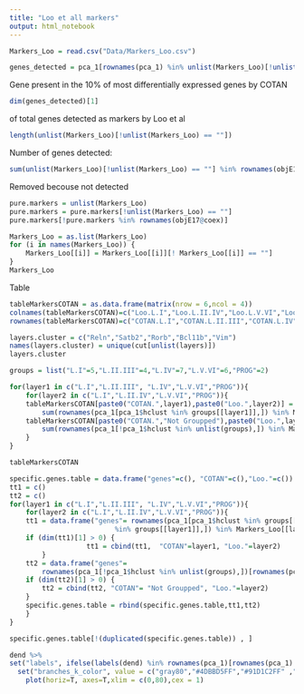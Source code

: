 ```yaml
---
title: "Loo et all markers"
output: html_notebook
---
```


```r
Markers_Loo = read.csv("Data/Markers_Loo.csv")
```

```r
genes_detected = pca_1[rownames(pca_1) %in% unlist(Markers_Loo)[!unlist(Markers_Loo) == ""],]

```

Gene present in the 10% of most differentially expressed genes by COTAN
```r
dim(genes_detected)[1]
```

of total genes detected as markers by Loo et al
```r
length(unlist(Markers_Loo)[!unlist(Markers_Loo) == ""])
```

Number of genes detected:
```r
sum(unlist(Markers_Loo)[!unlist(Markers_Loo) == ""] %in% rownames(objE17@coex))
```
Removed becouse not detected
```r
pure.markers = unlist(Markers_Loo)
pure.markers = pure.markers[!unlist(Markers_Loo) == ""]
pure.markers[!pure.markers %in% rownames(objE17@coex)]
```
```r
Markers_Loo = as.list(Markers_Loo)
for (i in names(Markers_Loo)) {
    Markers_Loo[[i]] = Markers_Loo[[i]][! Markers_Loo[[i]] == ""]
}
Markers_Loo
```

Table

```r
tableMarkersCOTAN = as.data.frame(matrix(nrow = 6,ncol = 4))
colnames(tableMarkersCOTAN)=c("Loo.L.I","Loo.L.II.IV","Loo.L.V.VI","Loo.PROG")
rownames(tableMarkersCOTAN)=c("COTAN.L.I","COTAN.L.II.III","COTAN.L.IV","COTAN.L.V.VI","COTAN.PROG","COTAN.Not Groupped")

layers.cluster = c("Reln","Satb2","Rorb","Bcl11b","Vim")
names(layers.cluster) = unique(cut[unlist(layers)])
layers.cluster
```


```r
groups = list("L.I"=5,"L.II.III"=4,"L.IV"=7,"L.V.VI"=6,"PROG"=2)

for(layer1 in c("L.I","L.II.III", "L.IV","L.V.VI","PROG")){
    for(layer2 in c("L.I","L.II.IV","L.V.VI","PROG")){
    tableMarkersCOTAN[paste0("COTAN.",layer1),paste0("Loo.",layer2)] =
        sum(rownames(pca_1[pca_1$hclust %in% groups[[layer1]],]) %in% Markers_Loo[[layer2]])
    tableMarkersCOTAN[paste0("COTAN.","Not Groupped"),paste0("Loo.",layer2)] =
        sum(rownames(pca_1[!pca_1$hclust %in% unlist(groups),]) %in% Markers_Loo[[layer2]])
    }
}

tableMarkersCOTAN
```


```r
specific.genes.table = data.frame("genes"=c(), "COTAN"=c(),"Loo."=c())
tt1 = c()
tt2 = c()
for(layer1 in c("L.I","L.II.III", "L.IV","L.V.VI","PROG")){
    for(layer2 in c("L.I","L.II.IV","L.V.VI","PROG")){
    tt1 = data.frame("genes"= rownames(pca_1[pca_1$hclust %in% groups[[layer1]],])[rownames(pca_1[pca_1$hclust 
                          %in% groups[[layer1]],]) %in% Markers_Loo[[layer2]]])
    if (dim(tt1)[1] > 0) {
                   tt1 = cbind(tt1,  "COTAN"=layer1, "Loo."=layer2)
        }
    tt2 = data.frame("genes"= 
        rownames(pca_1[!pca_1$hclust %in% unlist(groups),])[rownames(pca_1[!pca_1$hclust %in%                   unlist(groups),]) %in% Markers_Loo[[layer2]]])
    if (dim(tt2)[1] > 0) {
        tt2 = cbind(tt2, "COTAN"= "Not Groupped", "Loo."=layer2)
    }
    specific.genes.table = rbind(specific.genes.table,tt1,tt2)
    }
}

specific.genes.table[!(duplicated(specific.genes.table)) , ]

```
```r
dend %>%
set("labels", ifelse(labels(dend) %in% rownames(pca_1)[rownames(pca_1) %in% specific.genes.table$genes], labels(dend), "")) %>%
  set("branches_k_color", value = c("gray80","#4DBBD5FF","#91D1C2FF" ,"gray80","#F39B7FFF","#E64B35FF","#3C5488FF"), k = 7) %>%
    plot(horiz=T, axes=T,xlim = c(0,80),cex = 1)

```



